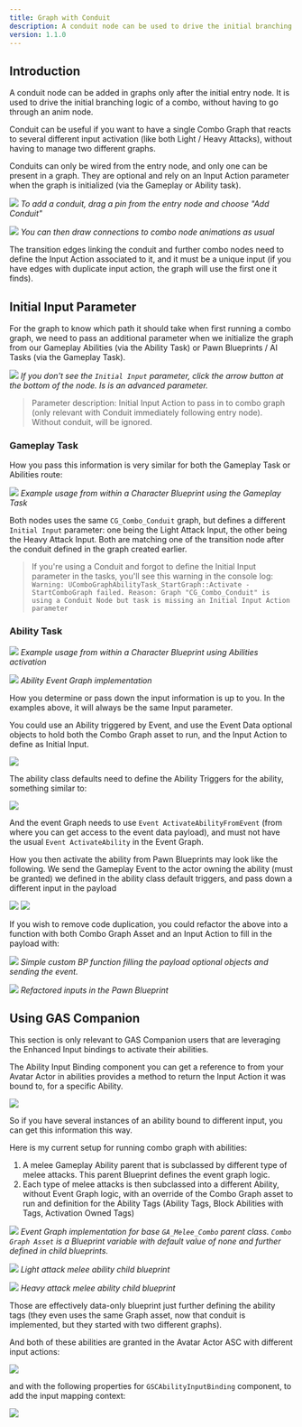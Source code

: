 ```yaml
---
title: Graph with Conduit
description: A conduit node can be used to drive the initial branching of a Combo Graph
version: 1.1.0
---
```


## Introduction

A conduit node can be added in graphs only after the initial entry node. It is used to drive the initial branching logic of a combo, without having to go through an anim node.

Conduit can be useful if you want to have a single Combo Graph that reacts to several different input activation (like both Light / Heavy Attacks), without having to manage two different graphs.

Conduits can only be wired from the entry node, and only one can be present in a graph. They are optional and rely on an Input Action parameter when the graph is initialized (via the Gameplay or Ability task).

![](add_conduit.png)
*To add a conduit, drag a pin from the entry node and choose "Add Conduit"*

![](conduit_first_node.png)
*You can then draw connections to combo node animations as usual*

The transition edges linking the conduit and further combo nodes need to define the Input Action associated to it, and it must be a unique input (if you have edges with duplicate input action, the graph will use the first one it finds).

## Initial Input Parameter

For the graph to know which path it should take when first running a combo graph, we need to pass an additional parameter when we initialize the graph from our Gameplay Abilities (via the Ability Task) or Pawn Blueprints / AI Tasks (via the Gameplay Task).

![](tasks.png)
*If you don't see the `Initial Input` parameter, click the arrow button at the bottom of the node. Is is an advanced parameter.*

<div class="notes">

> Parameter description: Initial Input Action to pass in to combo graph (only relevant with Conduit immediately following entry node). Without conduit, will be ignored.

</div>

### Gameplay Task

How you pass this information is very similar for both the Gameplay Task or Abilities route:

![](gameplay_task_example_usage.png)
*Example usage from within a Character Blueprint using the Gameplay Task*

Both nodes uses the same `CG_Combo_Conduit` graph, but defines a different `Initial Input` parameter: one being the Light Attack Input, the other being the Heavy Attack Input. Both are matching one of the transition node after the conduit defined in the graph created earlier.

> If you're using a Conduit and forgot to define the Initial Input parameter in the tasks, you'll see this warning in the console log: `Warning: UComboGraphAbilityTask_StartGraph::Activate - StartComboGraph failed. Reason: Graph "CG_Combo_Conduit" is using a Conduit Node but task is missing an Initial Input Action parameter` 

### Ability Task

![](abiliites_usage_example.png)
*Example usage from within a Character Blueprint using Abilities activation*

![](ability_event_graph.png)
*Ability Event Graph implementation*

How you determine or pass down the input information is up to you. In the examples above, it will always be the same Input parameter.

You could use an Ability triggered by Event, and use the Event Data optional objects to hold both the Combo Graph asset to run, and the Input Action to define as Initial Input.

![](ability_triggered_by_event_graph.png)

The ability class defaults need to define the Ability Triggers for the ability, something similar to:

![](ability_triggers.png)

And the event Graph needs to use `Event ActivateAbilityFromEvent` (from where you can get access to the event data payload), and must not have the usual `Event ActivateAbility` in the Event Graph.

How you then activate the ability from Pawn Blueprints may look like the following. We send the Gameplay Event to the actor owning the ability (must be granted) we defined in the ability class default triggers, and pass down a different input in the payload

![](event_light_attack.png)
![](event_heavy_attack.png)

If you wish to remove code duplication, you could refactor the above into a function with both Combo Graph Asset and an Input Action to fill in the payload with:

![](trigger_combo_ability_custom_function.png)
*Simple custom BP function filling the payload optional objects and sending the event.*


![](custom_function_usage.png)
*Refactored inputs in the Pawn Blueprint*

## Using GAS Companion

This section is only relevant to GAS Companion users that are leveraging the Enhanced Input bindings to activate their abilities.

The Ability Input Binding component you can get a reference to from your Avatar Actor in abilities provides a method to return the Input Action it was bound to, for a specific Ability.

![](gc_get_bound_input.png)

So if you have several instances of an ability bound to different input, you can get this information this way.

Here is my current setup for running combo graph with abilities:

1. A melee Gameplay Ability parent that is subclassed by different type of melee attacks. This parent Blueprint defines the event graph logic.
2. Each type of melee attacks is then subclassed into a different Ability, without Event Graph logic, with an override of the Combo Graph asset to run and definition for the Ability Tags (Ability Tags, Block Abilities with Tags, Activation Owned Tags)

![](ga_melee_combo.png)
*Event Graph implementation for base `GA_Melee_Combo` parent class. `Combo Graph Asset` is a Blueprint variable with default value of none and further defined in child blueprints.*

![](ga_melee_light.png)
*Light attack melee ability child blueprint*

![](ga_melee_heavy.png)
*Heavy attack melee ability child blueprint*

Those are effectively data-only blueprint just further defining the ability tags (they even uses the same Graph asset, now that conduit is implemented, but they started with two different graphs).

And both of these abilities are granted in the Avatar Actor ASC with different input actions:

![](gc_asc_granted_abilities.png)

and with the following properties for `GSCAbilityInputBinding` component, to add the input mapping context:

![](ability_input_binding_props.png)
